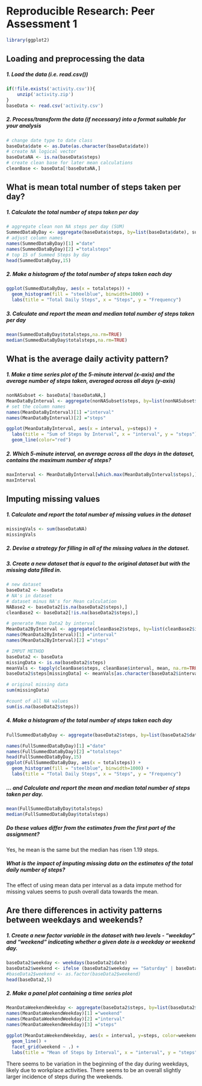 # Reproducible Research: Peer Assessment 1

```{r, echo=FALSE, results='hide', warning=FALSE, message=FALSE}
library(ggplot2)
```

## Loading and preprocessing the data

##### 1. Load the data (i.e. read.csv())
```{r, results='markup', warning=TRUE, message=TRUE}
if(!file.exists('activity.csv')){
    unzip('activity.zip')
}
baseData <- read.csv('activity.csv')
```

##### 2. Process/transform the data (if necessary) into a format suitable for your analysis
```{r}
# change date type to date class 
baseData$date <- as.Date(as.character(baseData$date))
# create NA logical vector
baseDataNA <- is.na(baseData$steps)
# create clean base for later mean calculations
cleanBase <- baseData[!baseDataNA,]
```

## What is mean total number of steps taken per day?

##### 1. Calculate the total number of steps taken per day
```{r}
# aggregate clean non NA steps per day (SUM)
SummedDataByDay <- aggregate(baseData$steps, by=list(baseData$date), sum)
# adjust column names
names(SummedDataByDay)[1] ="date"
names(SummedDataByDay)[2] ="totalsteps"
# top 15 of Summed Steps by day
head(SummedDataByDay,15)
```

##### 2. Make a histogram of the total number of steps taken each day
```{r}
ggplot(SummedDataByDay, aes(x = totalsteps)) +
  geom_histogram(fill = "steelblue", binwidth=1000) +
  labs(title = "Total Daily Steps", x = "Steps", y = "Frequency")
```

##### 3. Calculate and report the mean and median total number of steps taken per day
```{r}
mean(SummedDataByDay$totalsteps,na.rm=TRUE)
median(SummedDataByDay$totalsteps,na.rm=TRUE)
```

## What is the average daily activity pattern?

##### 1. Make a time series plot of the 5-minute interval (x-axis) and the average number of steps taken, averaged across all days (y-axis)
```{r}
nonNASubset <- baseData[!baseDataNA,]
MeanDataByInterval <- aggregate(nonNASubset$steps, by=list(nonNASubset$interval), mean)
# set the column names
names(MeanDataByInterval)[1] ="interval"
names(MeanDataByInterval)[2] ="steps"

ggplot(MeanDataByInterval, aes(x = interval, y=steps)) +
  labs(title = "Sum of Steps by Interval", x = "interval", y = "steps")+
  geom_line(color="red") 
```

##### 2. Which 5-minute interval, on average across all the days in the dataset, contains the maximum number of steps?
```{r}
maxInterval <- MeanDataByInterval[which.max(MeanDataByInterval$steps),]
maxInterval
```

## Imputing missing values
##### 1. Calculate and report the total number of missing values in the dataset 
```{r}
missingVals <- sum(baseDataNA)
missingVals
```

##### 2. Devise a strategy for filling in all of the missing values in the dataset.
##### 3. Create a new dataset that is equal to the original dataset but with the missing data filled in.
```{r}
# new dataset
baseData2 <- baseData
# NA's in dataset
# dataset minus NA's for Mean calculation
NABase2 <- baseData2[is.na(baseData2$steps),]
cleanBase2 <- baseData2[!is.na(baseData2$steps),]

# generate Mean Data2 by interval
MeanData2ByInterval <- aggregate(cleanBase2$steps, by=list(cleanBase2$interval), sum)
names(MeanData2ByInterval)[1] ="interval"
names(MeanData2ByInterval)[2] ="steps"

# IMPUT METHOD
baseData2 <- baseData
missingData <- is.na(baseData2$steps)
meanVals <- tapply(cleanBase$steps, cleanBase$interval, mean, na.rm=TRUE, simplify=TRUE)
baseData2$steps[missingData] <- meanVals[as.character(baseData2$interval[missingData])]

# original missing data
sum(missingData)

#count of all NA values
sum(is.na(baseData2$steps))
```

##### 4. Make a histogram of the total number of steps taken each day 
```{r}
FullSummedDataByDay <- aggregate(baseData2$steps, by=list(baseData2$date), sum)

names(FullSummedDataByDay)[1] ="date"
names(FullSummedDataByDay)[2] ="totalsteps"
head(FullSummedDataByDay,15)
ggplot(FullSummedDataByDay, aes(x = totalsteps)) +
  geom_histogram(fill = "steelblue", binwidth=1000) +
  labs(title = "Total Daily Steps", x = "Steps", y = "Frequency")
```

##### ... and Calculate and report the mean and median total number of steps taken per day. 
```{r}
mean(FullSummedDataByDay$totalsteps)
median(FullSummedDataByDay$totalsteps)
```

##### Do these values differ from the estimates from the first part of the assignment?
Yes, he mean is the same but the median has risen 1.19 steps.

##### What is the impact of imputing missing data on the estimates of the total daily number of steps?
The effect of using mean data per interval as a data impute method for missing values seems to push overall data towards the mean.

## Are there differences in activity patterns between weekdays and weekends?
##### 1. Create a new factor variable in the dataset with two levels - "weekday" and "weekend" indicating whether a given date is a weekday or weekend day.

```{r}
baseData2$weekday <- weekdays(baseData2$date)
baseData2$weekend <- ifelse (baseData2$weekday == "Saturday" | baseData2$weekday == "Sunday", "Weekend", "Weekday")
#baseData2$weekend <- as.factor(baseData2$weekend)
head(baseData2,5)
```

##### 2. Make a panel plot containing a time series plot

```{r}
MeanDataWeekendWeekday <- aggregate(baseData2$steps, by=list(baseData2$weekend, baseData2$interval), mean)
names(MeanDataWeekendWeekday)[1] ="weekend"
names(MeanDataWeekendWeekday)[2] ="interval"
names(MeanDataWeekendWeekday)[3] ="steps"

ggplot(MeanDataWeekendWeekday, aes(x = interval, y=steps, color=weekend)) +
  geom_line() +
  facet_grid(weekend ~ .) +
  labs(title = "Mean of Steps by Interval", x = "interval", y = "steps")
```

There seems to be variation in the beginning of the day during weekdays, likely due to workplace activities. There seems to be an overall slightly larger incidence of steps during the weekends.